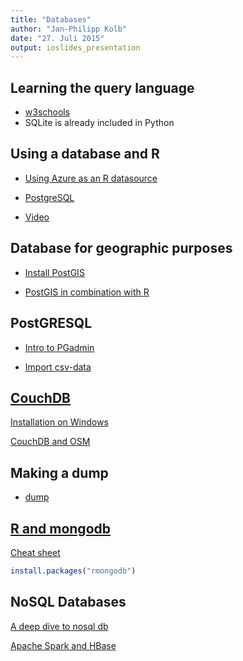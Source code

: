 ```yaml
---
title: "Databases"
author: "Jan-Philipp Kolb"
date: "27. Juli 2015"
output: ioslides_presentation
---
```


## Learning the query language

- [w3schools](http://www.w3schools.com/sql/default.asp)
- SQLite is already included in Python 

## Using a database and R

- [Using Azure as an R datasource](http://www.r-bloggers.com/using-azure-as-an-r-datasource-part-2-pulling-data-from-mysqlmariadb/)

- [PostgreSQL](http://wiki.openstreetmap.org/wiki/PostgreSQL)

- [Video](https://www.youtube.com/watch?v=2AVnuu4Ty_A)

## Database for geographic purposes

- [Install PostGIS](http://www.bostongis.com/?content_name=postgis_tut01)

- [PostGIS in combination with R](http://gis.stackexchange.com/questions/64950/which-is-the-best-way-of-working-with-postgis-data-in-r)

## PostGRESQL

- [Intro to PGadmin](http://www.enterprisedb.com/resources-community/webcasts-podcasts-videos/videos/how-create-postgres-database-using-pgadmin)

 - [Import csv-data](http://stackoverflow.com/questions/19400173/how-should-i-import-data-from-csv-into-a-postgres-table-using-pgadmin-3)

## [CouchDB](https://de.wikipedia.org/wiki/CouchDB)

[Installation on Windows](http://docs.couchdb.org/en/stable/install/windows.html)

[CouchDB and OSM](http://wiki.openstreetmap.org/wiki/OSMCouch)

## Making a dump

- [dump](http://dba.stackexchange.com/questions/23053/copy-postgresql-data-from-one-pc-to-another)

## [R and mongodb](https://cran.r-project.org/web/packages/rmongodb/vignettes/rmongodb_introduction.html)


[Cheat sheet](https://cran.r-project.org/web/packages/rmongodb/vignettes/rmongodb_cheat_sheet.pdf)
```r
install.packages("rmongodb")
```

## NoSQL Databases

[A deep dive to nosql db](http://bigdata-madesimple.com/a-deep-dive-into-nosql-a-complete-list-of-nosql-databases/)

[Apache Spark and HBase](https://blog.cloudera.com/blog/2015/08/apache-spark-comes-to-apache-hbase-with-hbase-spark-module/)